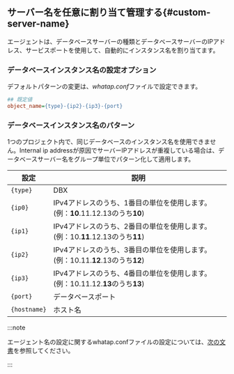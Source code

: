 ## サーバー名を任意に割り当て管理する{#custom-server-name}

エージェントは、データベースサーバーの種類とデータベースサーバーのIPアドレス、サービスポートを使用して、自動的にインスタンス名を割り当てます。

### データベースインスタンス名の設定オプション

デフォルトパターンの変更は、*whatap.conf*ファイルで設定できます。

```ini title='whatap.conf'
## 既定値
object_name={type}-{ip2}-{ip3}-{port}
```

### データベースインスタンス名のパターン

1つのプロジェクト内で、同じデータベースのインスタンス名を使用できません。Internal ip addressが原因でサーバーIPアドレスが重複している場合は、データベースサーバー名をグループ単位でパターン化して適用します。

| 設定           | 説明                                                                        |
| ------------ | ------------------------------------------------------------------------- |
| `{type}`     | DBX                                                                       |
| `{ip0}`      | IPv4アドレスのうち、1番目の単位を使用します。(例：**10**.11.12.13のうち**10**)                     |
| `{ip1}`      | IPv4アドレスのうち、2番目の単位を使用します。(例：10.**11**.12.13のうち**11**)                     |
| `{ip2}`      | IPv4アドレスのうち、3番目の単位を使用します。(例：10.11.**12**.13のうち**12**)                     |
| `{ip3}`      | IPv4アドレスのうち、4番目の単位を使用します。(例：10.11.12.**13**のうち**13**)                     |
| `{port}`     | データベースポート                                                                 |
| `{hostname}` | ホスト名                                                                      |

:::note

エージェント名の設定に関するwhatap.confファイルの設定については、[次の文書](agent-naming)を参照してください。

:::

